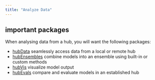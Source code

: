 ```yaml
---
title: "Analyze Data"
---
```


## important packages

When analysing data from a hub, you will want the following packages:

 - [hubData](https://hubverse-org.github.io/hubData) seamlessly access data from a local or remote hub
 - [hubEnsembles](https://hubverse-org.github.io/hubEnsembles) combine models into an ensemble using built-in or custom methods
 - [hubVis](https://hubverse-org.github.io/hubVis) visualize model output
 - [hubEvals](https://hubverse-org.github.io/hubEvals) compare and evaluate models in an established hub
